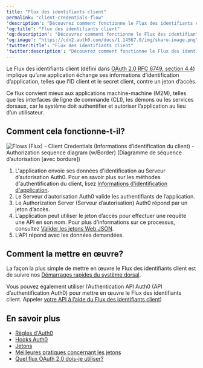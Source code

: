 ---
title: "Flux des identifiants client"
permalink: "client-credentials-flow"
'description': "Découvrez comment fonctionne le Flux des identifiants client et pourquoi vous devriez l’utiliser pour les applications M2M (Machine-machine)."
'og:title': "Flux des identifiants client"
'og:description': "Découvrez comment fonctionne le Flux des identifiants client et pourquoi vous devriez l’utiliser pour les applications M2M (Machine-machine)."
'og:image': "https://cdn2.auth0.com/docs/1.14567.0/img/share-image.png"
'twitter:title': "Flux des identifiants client"
'twitter:description': "Découvrez comment fonctionne le Flux des identifiants client et pourquoi vous devriez l’utiliser pour les applications M2M (Machine-machine)."
---

Le Flux des identifiants client (défini dans [OAuth 2.0 RFC 6749, section 4.4](https://tools.ietf.org/html/rfc6749#section-4.4)) implique qu’une application échange ses informations d’identification d’application, telles que l’ID client et le secret client, contre un jeton d’accès.

Ce flux convient mieux aux applications machine-machine (M2M), telles que les interfaces de ligne de commande (CLI), les démons ou les services dorsaux, car le système doit authentifier et autoriser l’application au lieu d’un utilisateur.

## Comment cela fonctionne-t-il?

![Flows (Flux) - Client Credentials (Informations d’identification du client) - Authorization sequence diagram (w/Border) (Diagramme de séquence d’autorisation [avec bordure])](/images/fr-ca/cdy7uua7fh8z/4Ph562CAccmCUkKNXuEIlQ/37e4d7b6172ea85f3f0b04c624da754f/diagram.png)

1. L'application envoie ses données d'identification au Serveur d’autorisation Auth0. Pour en savoir plus sur les méthodes d'authentification du client, lisez [Informations d'identification d'application](/docs/fr-ca/secure/application-credentials).
2. Le Serveur d’autorisation Auth0 valide les authentifiants de l’application.
3. Le Authorization Server (Serveur d’autorisation) Auth0 répond par un jeton d’accès.
4. L’application peut utiliser le jeton d’accès pour effectuer une requête une API en son nom. Pour plus d’informations sur ce processus, consultez [Valider les jetons Web JSON](/docs/fr-ca/secure/tokens/json-web-tokens/validate-json-web-tokens).
5. L’API répond avec les données demandées.

## Comment la mettre en œuvre?

La façon la plus simple de mettre en œuvre le Flux des identifiants client est de suivre nos [Démarrages rapides du système dorsal](/docs/fr-ca/quickstart/backend).

Vous pouvez également utiliser l’Authentication API Auth0 (API d’authentification Auth0) pour mettre en œuvre le Flux des identifiants client. Appeler [votre API à l’aide du Flux des identifiants client](/docs/fr-ca/get-started/authentication-and-authorization-flow/client-credentials-flow/call-your-api-using-the-client-credentials-flow))

## En savoir plus

* [Règles d'Auth0](/docs/fr-ca/customize/rules)
* [Hooks Auth0](/docs/fr-ca/customize/hooks)
* [Jetons](/docs/fr-ca/secure/tokens)
* [Meilleures pratiques concernant les jetons](/docs/fr-ca/secure/tokens/token-best-practices)
* [Quel flux OAuth 2.0 dois-je utiliser?](/docs/fr-ca/get-started/authentication-and-authorization-flow/which-oauth-2-0-flow-should-i-use)